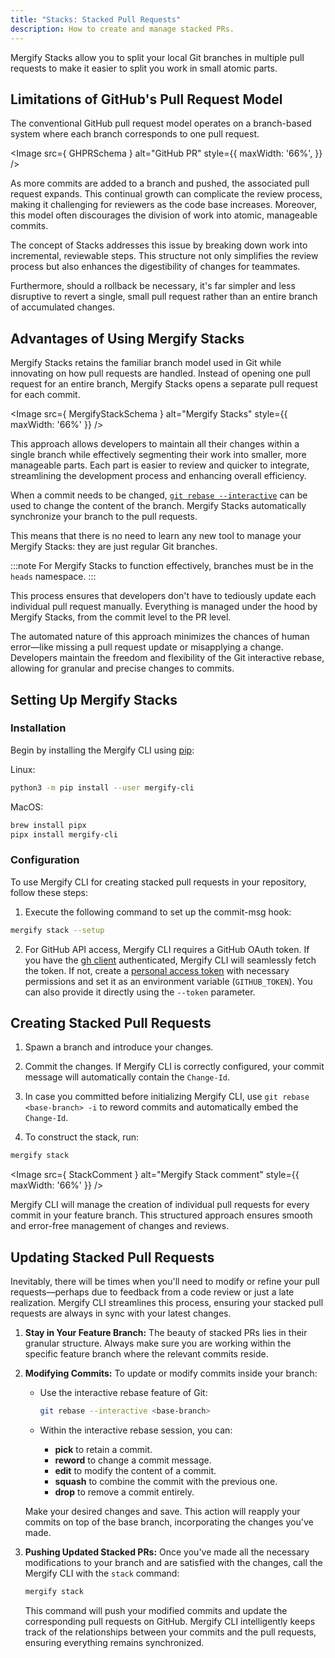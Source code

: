 ```yaml
---
title: "Stacks: Stacked Pull Requests"
description: How to create and manage stacked PRs.
---
```



Mergify Stacks allow you to split your local Git branches in multiple pull
requests to make it easier to split you work in small atomic parts.

## Limitations of GitHub's Pull Request Model

The conventional GitHub pull request model operates on a branch-based system
where each branch corresponds to one pull request.

<Image src={ GHPRSchema } alt="GitHub PR" style={{ maxWidth: '66%', }} />

As more commits are added to a branch and pushed, the associated pull request
expands. This continual growth can complicate the review process, making it
challenging for reviewers as the code base increases. Moreover, this model
often discourages the division of work into atomic, manageable commits.

The concept of Stacks addresses this issue by breaking down work into
incremental, reviewable steps. This structure not only simplifies the review
process but also enhances the digestibility of changes for teammates.

Furthermore, should a rollback be necessary, it's far simpler and less
disruptive to revert a single, small pull request rather than an entire branch
of accumulated changes.

## Advantages of Using Mergify Stacks

Mergify Stacks retains the familiar branch model used in Git while innovating
on how pull requests are handled. Instead of opening one pull request for an
entire branch, Mergify Stacks opens a separate pull request for each commit.

<Image
  src={ MergifyStackSchema } alt="Mergify Stacks" style={{ maxWidth: '66%' }} />

This approach allows developers to maintain all their changes within a single
branch while effectively segmenting their work into smaller, more manageable
parts. Each part is easier to review and quicker to integrate, streamlining the
development process and enhancing overall efficiency.

When a commit needs to be changed, [`git rebase
--interactive`](https://git-scm.com/book/en/v2/Git-Tools-Rewriting-History) can
be used to
change the content of the branch. Mergify Stacks automatically synchronize your
branch to the pull requests.

This means that there is no need to learn any new tool to manage your Mergify
Stacks: they are just regular Git branches.

:::note
  For Mergify Stacks to function effectively, branches must be in the `heads`
  namespace.
:::

This process ensures that developers don't have to tediously update each
individual pull request manually. Everything is managed under the hood by
Mergify Stacks, from the commit level to the PR level.

The automated nature of this approach minimizes the chances of human error—like
missing a pull request update or misapplying a change. Developers maintain the
freedom and flexibility of the Git interactive rebase, allowing for granular
and precise changes to commits.

## Setting Up Mergify Stacks

### Installation

Begin by installing the Mergify CLI using
[pip](https://packaging.python.org/en/latest/tutorials/installing-packages/):

Linux:

```bash
python3 -m pip install --user mergify-cli
```

MacOS:

```bash
brew install pipx
pipx install mergify-cli
```

### Configuration

To use Mergify CLI for creating stacked pull requests in your repository,
follow these steps:

1. Execute the following command to set up the commit-msg hook:

```bash
mergify stack --setup
```

2. For GitHub API access, Mergify CLI requires a GitHub OAuth token. If you
   have the [gh client](https://cli.github.com/) authenticated, Mergify CLI
   will seamlessly fetch the token. If not, create a [personal access
   token](https://docs.github.com/en/authentication/keeping-your-account-and-data-secure/managing-your-personal-access-tokens)
   with necessary permissions and set it as an environment variable
   (`GITHUB_TOKEN`). You can also provide it directly using the `--token`
   parameter.

## Creating Stacked Pull Requests

1. Spawn a branch and introduce your changes.

2. Commit the changes. If Mergify CLI is correctly configured, your commit
   message will automatically contain the `Change-Id`.

3. In case you committed before initializing Mergify CLI, use `git rebase
   <base-branch> -i` to reword commits and automatically embed the `Change-Id`.

4. To construct the stack, run:

```bash
mergify stack
```

<Image src={ StackComment } alt="Mergify Stack comment" style={{ maxWidth: '66%' }} />

Mergify CLI will manage the creation of individual pull requests for every
commit in your feature branch. This structured approach ensures smooth and
error-free management of changes and reviews.

## Updating Stacked Pull Requests

Inevitably, there will be times when you'll need to modify or refine your pull
requests—perhaps due to feedback from a code review or just a late realization.
Mergify CLI streamlines this process, ensuring your stacked pull requests are
always in sync with your latest changes.

1. **Stay in Your Feature Branch:** The beauty of stacked PRs lies in their
   granular structure. Always make sure you are working within the specific
   feature branch where the relevant commits reside.

2. **Modifying Commits:** To update or modify commits inside your branch:
   - Use the interactive rebase feature of Git:
     ```bash
     git rebase --interactive <base-branch>
     ```

   - Within the interactive rebase session, you can:
     - **pick** to retain a commit.
     - **reword** to change a commit message.
     - **edit** to modify the content of a commit.
     - **squash** to combine the commit with the previous one.
     - **drop** to remove a commit entirely.

   Make your desired changes and save. This action will reapply your commits on
   top of the base branch, incorporating the changes you've made.

3. **Pushing Updated Stacked PRs:** Once you've made all the necessary
   modifications to your branch and are satisfied with the changes, call the
   Mergify CLI with the `stack` command:
   ```bash
   mergify stack
   ```
   This command will push your modified commits and update the corresponding
   pull requests on GitHub. Mergify CLI intelligently keeps track of the
   relationships between your commits and the pull requests, ensuring
   everything remains synchronized.
